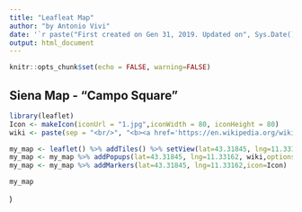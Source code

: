 ```yaml
---
title: "Leafleat Map"
author: "by Antonio Vivi"
date: '`r paste("First created on Gen 31, 2019. Updated on", Sys.Date())`'
output: html_document
---
```


```r
knitr::opts_chunk$set(echo = FALSE, warning=FALSE)
```

## Siena Map - "Campo Square"
```r
library(leaflet)
Icon <- makeIcon(iconUrl = "1.jpg",iconWidth = 80, iconHeight = 80)
wiki <- paste(sep = "<br/>", "<b><a href='https://en.wikipedia.org/wiki/Piazza_del_Campo'>Campo Square</a></b>")

my_map <- leaflet() %>% addTiles() %>% setView(lat=43.31845, lng=11.33162, zoom = 100)
my_map <- my_map %>% addPopups(lat=43.31845, lng=11.33162, wiki,options = popupOptions(closeButton = FALSE))
my_map <- my_map %>% addMarkers(lat=43.31845, lng=11.33162,icon=Icon)

my_map
```





                
)